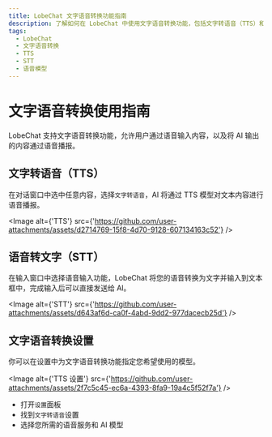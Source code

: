 ```yaml
---
title: LobeChat 文字语音转换功能指南
description: 了解如何在 LobeChat 中使用文字语音转换功能，包括文字转语音（TTS）和语音转文字（STT），以及设置您喜欢的语音模型。
tags:
  - LobeChat
  - 文字语音转换
  - TTS
  - STT
  - 语音模型
---
```


# 文字语音转换使用指南

LobeChat 支持文字语音转换功能，允许用户通过语音输入内容，以及将 AI 输出的内容通过语音播报。

## 文字转语音（TTS）

在对话窗口中选中任意内容，选择`文字转语音`，AI 将通过 TTS 模型对文本内容进行语音播报。

<Image alt={'TTS'} src={'https://github.com/user-attachments/assets/d2714769-15f8-4d70-9128-607134163c52'} />

## 语音转文字（STT）

在输入窗口中选择语音输入功能，LobeChat 将您的语音转换为文字并输入到文本框中，完成输入后可以直接发送给 AI。

<Image alt={'STT'} src={'https://github.com/user-attachments/assets/d643af6d-ca0f-4abd-9dd2-977dacecb25d'} />

## 文字语音转换设置

你可以在设置中为文字语音转换功能指定您希望使用的模型。

<Image alt={'TTS 设置'} src={'https://github.com/user-attachments/assets/2f7c5c45-ec6a-4393-8fa9-19a4c5f52f7a'} />

- 打开`设置`面板
- 找到`文字转语音`设置
- 选择您所需的语音服务和 AI 模型
